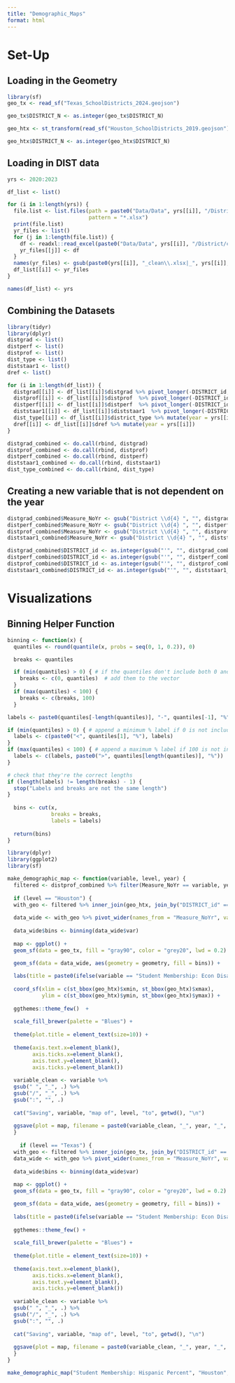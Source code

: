 ```yaml
---
title: "Demographic_Maps"
format: html
---
```


# Set-Up

## Loading in the Geometry 

```r
library(sf)
geo_tx <- read_sf("Texas_SchoolDistricts_2024.geojson")

geo_tx$DISTRICT_N <- as.integer(geo_tx$DISTRICT_N)

geo_htx <- st_transform(read_sf("Houston_SchoolDistricts_2019.geojson"))

geo_htx$DISTRICT_N <- as.integer(geo_htx$DISTRICT_N)
```

## Loading in DIST data

```r
yrs <- 2020:2023

df_list <- list()

for (i in 1:length(yrs)) {
  file.list <- list.files(path = paste0("Data/Data", yrs[[i]], "/District/clean_data/"), 
                          pattern = "*.xlsx")
  print(file.list)
  yr_files <- list()
  for (j in 1:length(file.list)) {
    df <- readxl::read_excel(paste0("Data/Data", yrs[[i]], "/District/clean_data/", file.list[[j]]))
    yr_files[[j]] <- df
  }
  names(yr_files) <- gsub(paste0(yrs[[i]], "_clean\\.xlsx|_", yrs[[i]], "_clean\\.xlsx"), "", file.list)
  df_list[[i]] <- yr_files
}

names(df_list) <- yrs
```

## Combining the Datasets

```r
library(tidyr)
library(dplyr)
distgrad <- list()
distperf <- list()
distprof <- list()
dist_type <- list()
diststaar1 <- list()
dref <- list()

for (i in 1:length(df_list)) {
  distgrad[[i]] <- df_list[[i]]$distgrad %>% pivot_longer(-DISTRICT_id, names_to = "Measure", values_to = "Value") %>% mutate(year = yrs[[i]])
  distprof[[i]] <- df_list[[i]]$distprof  %>% pivot_longer(-DISTRICT_id, names_to = "Measure", values_to = "Value") %>% mutate(year = yrs[[i]])
  distperf[[i]] <- df_list[[i]]$distperf  %>% pivot_longer(-DISTRICT_id, names_to = "Measure", values_to = "Value") %>% mutate(year = yrs[[i]])
  diststaar1[[i]] <- df_list[[i]]$diststaar1  %>% pivot_longer(-DISTRICT_id, names_to = "Measure", values_to = "Value") %>% mutate(year = yrs[[i]])
  dist_type[[i]] <- df_list[[i]]$district_type %>% mutate(year = yrs[[i]])
  dref[[i]] <- df_list[[i]]$dref %>% mutate(year = yrs[[i]])
}

distgrad_combined <- do.call(rbind, distgrad)
distprof_combined <- do.call(rbind, distprof)
distperf_combined <- do.call(rbind, distperf)
diststaar1_combined <- do.call(rbind, diststaar1)
dist_type_combined <- do.call(rbind, dist_type)
```

## Creating a new variable that is not dependent on the year

```r
distgrad_combined$Measure_NoYr <- gsub("District \\d{4} ", "", distgrad_combined$Measure)
distperf_combined$Measure_NoYr <- gsub("District \\d{4} ", "", distperf_combined$Measure)
distprof_combined$Measure_NoYr <- gsub("District \\d{4} ", "", distprof_combined$Measure)
diststaar1_combined$Measure_NoYr <- gsub("District \\d{4} ", "", diststaar1_combined$Measure)

distgrad_combined$DISTRICT_id <- as.integer(gsub("'", "", distgrad_combined$DISTRICT_id))
distperf_combined$DISTRICT_id <- as.integer(gsub("'", "", distperf_combined$DISTRICT_id))
distprof_combined$DISTRICT_id <- as.integer(gsub("'", "", distprof_combined$DISTRICT_id))
diststaar1_combined$DISTRICT_id <- as.integer(gsub("'", "", diststaar1_combined$DISTRICT_id))
```

# Visualizations

## Binning Helper Function

```r
binning <- function(x) {
  quantiles <- round(quantile(x, probs = seq(0, 1, 0.2)), 0)

  breaks <- quantiles

  if (min(quantiles) > 0) { # if the quantiles don't include both 0 and 100
    breaks <- c(0, quantiles)  # add them to the vector
  }
  if (max(quantiles) < 100) {
    breaks <- c(breaks, 100)
  }

labels <- paste0(quantiles[-length(quantiles)], "-", quantiles[-1], "%") # base labels

if (min(quantiles) > 0) { # append a minimum % label if 0 is not included
  labels <- c(paste0("<", quantiles[1], "%"), labels)
}
if (max(quantiles) < 100) { # append a maximum % label if 100 is not included
  labels <- c(labels, paste0(">", quantiles[length(quantiles)], "%"))
}

# check that they're the correct lengths
if (length(labels) != length(breaks) - 1) {
  stop("Labels and breaks are not the same length")
}
  
  bins <- cut(x, 
              breaks = breaks, 
              labels = labels)
  
  return(bins)
}
```

```r
library(dplyr)
library(ggplot2)
library(sf)

make_demographic_map <- function(variable, level, year) {
  filtered <- distprof_combined %>% filter(Measure_NoYr == variable, year == year) %>% select(-Measure)
  
  if (level == "Houston") {
  with_geo <- filtered %>% inner_join(geo_htx, join_by("DISTRICT_id" == "DISTRICT_N"))
  
  data_wide <- with_geo %>% pivot_wider(names_from = "Measure_NoYr", values_from = "Value") %>% rename(c("var" = variable))
  
  data_wide$bins <- binning(data_wide$var)
  
  map <- ggplot() + 
  geom_sf(data = geo_tx, fill = "gray90", color = "grey20", lwd = 0.2) +

  geom_sf(data = data_wide, aes(geometry = geometry, fill = bins)) +
    
  labs(title = paste0(ifelse(variable == "Student Membership: Econ Disadv Percent", "Percent Economically Disadvantaged", gsub("Student Membership: ", "", variable)), " Enrollment By School District in Houston, ", year), fill = "Percent of Students") +
    
  coord_sf(xlim = c(st_bbox(geo_htx)$xmin, st_bbox(geo_htx)$xmax), 
           ylim = c(st_bbox(geo_htx)$ymin, st_bbox(geo_htx)$ymax)) +
    
  ggthemes::theme_few()  +
  
  scale_fill_brewer(palette = "Blues") + 
    
  theme(plot.title = element_text(size=10)) +
    
  theme(axis.text.x=element_blank(),
        axis.ticks.x=element_blank(),
        axis.text.y=element_blank(),
        axis.ticks.y=element_blank())
  
  variable_clean <- variable %>%
  gsub(" ", "_", .) %>%
  gsub("/", "_", .) %>%
  gsub(":", "", .)
  
  cat("Saving", variable, "map of", level, "to", getwd(), "\n")
  
  ggsave(plot = map, filename = paste0(variable_clean, "_", year, "_", level, ".png"))
  }
  
    if (level == "Texas") {
  with_geo <- filtered %>% inner_join(geo_tx, join_by("DISTRICT_id" == "DISTRICT_N"))
  data_wide <- with_geo %>% pivot_wider(names_from = "Measure_NoYr", values_from = "Value") %>% rename(c("var" = variable))
  
  data_wide$bins <- binning(data_wide$var)
  
  map <- ggplot() + 
  geom_sf(data = geo_tx, fill = "gray90", color = "grey20", lwd = 0.2) +

  geom_sf(data = data_wide, aes(geometry = geometry, fill = bins)) +
    
  labs(title = paste0(ifelse(variable == "Student Membership: Econ Disadv Percent", "Economically Disadvantaged Percent", gsub("Student Membership: ", "", variable)), " Enrollment By School District in Texas, ", year), fill = "Percent of Students") +
  
  ggthemes::theme_few() +
    
  scale_fill_brewer(palette = "Blues") + 
    
  theme(plot.title = element_text(size=10)) +
    
  theme(axis.text.x=element_blank(),
        axis.ticks.x=element_blank(),
        axis.text.y=element_blank(),
        axis.ticks.y=element_blank())
  
  variable_clean <- variable %>%
  gsub(" ", "_", .) %>%
  gsub("/", "_", .) %>%
  gsub(":", "", .)
  
  cat("Saving", variable, "map of", level, "to", getwd(), "\n")
  
  ggsave(plot = map, filename = paste0(variable_clean, "_", year, "_", level, ".png"))
  }
}

make_demographic_map("Student Membership: Hispanic Percent", "Houston", 2023)
```
